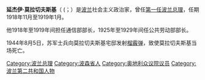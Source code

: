 {{Infobox Officeholder
| name                = Jędrzej Moraczewski<br>延杰伊·莫拉切夫斯基
| image               = Jędrzej Moraczewski.jpg
| imagesize           = 
| smallimage          = 
| caption             = 
| office               = [[波兰总理|波兰总理]]<br>[[波兰第二共和国|波兰第二共和国]]第一任总理
| term_start          = 1918年11月18日	
| term_end            = 1919年1月16日
| vicepresident       = 
| viceprimeminister   = 
| deputy              = 
| president           = 
| primeminister       = 
| predecessor         = [[伊格纳齐·达申斯基|伊格纳齐·达申斯基]]（临时政府）
| successor           = [[伊格纳奇·扬·帕德雷夫斯基|伊格纳奇·扬·帕德雷夫斯基]]
| birth_date          = {{birth date|1870|01|13}}
| birth_place         = [[File:Flag_of_the_Kingdom_of_Prussia_(1803-1892).svg|23px]][[普魯士王國|普魯士王國]][[波森省|波森省]][[切梅什諾|切梅森]]
| death_date          = {{death date and age|1944|08|5|1870|01|13|}}
| death_place         = [[File:Flag_of_Poland_(1928-1980).svg|23px]][[波蘭人民共和國|波蘭]][[馬佐夫舍省|馬佐夫舍省]]
| constituency        = 
| party               = [[波兰社会党|波兰社会党]]
| spouse              = 
| profession          = [[工程师|工程师]]
| religion            = 
| signature           = 
| footnotes           = 
}}

'''延杰伊·莫拉切夫斯基'''（{{lang-pl|Jędrzej Moraczewski}} ({{IPA-pl|ˈjɛndʐɛj mɔraˈt͡ʂɛfkʲi}}；{{bd|1870年|1月13日|1944年|8月5日|}}）是[[波兰|波兰]]社会主义政治家，曾任[[波兰总理|第一任波兰总理]]，任期1918年11月至1919年1月。

他1918年至1919年间担任通信部部长，1925年至1929年间任公共劳动部部长。

1944年8月5日，苏军士兵向莫拉切夫斯基宅邸发射[[榴霰弹|榴霰弹]]，致使莫拉切夫斯基当场死亡。

{{start box}}
{{s-off}}
{{succession box|title=[[波兰总理|波兰总理]]|before=[[瓦迪斯瓦夫·弗鲁布莱夫斯基|瓦迪斯瓦夫·弗鲁布莱夫斯基]]|after=[[伊格纳奇·扬·帕德雷夫斯基|伊格纳奇·扬·帕德雷夫斯基]]|years=1918年-1919年}}
{{end box}}

{{commons|Jędrzej Moraczewski|延杰伊·莫拉切夫斯基}}

{{Authority control}}
{{DEFAULTSORT:moraczewski}}
[[Category:波兰总理|Category:波兰总理]]
[[Category:波森省人|Category:波森省人]]
[[Category:奥地利众议院议员|Category:奥地利众议院议员]]
[[Category:波兰第二共和国人物|Category:波兰第二共和国人物]]
{{Poland-bio-stub}}